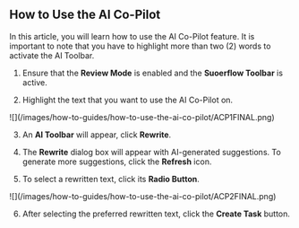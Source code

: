 ## How to Use the AI Co-Pilot

In this article, you will learn how to use the AI Co-Pilot feature. It is important to note that you have to highlight more than two (2) words to activate the AI Toolbar.

1. Ensure that the **Review Mode** is enabled and the **Suoerflow Toolbar** is active.

2. Highlight the text that you want to use the AI Co-Pilot on.

<Frame>
![](/images/how-to-guides/how-to-use-the-ai-co-pilot/ACP1FINAL.png)
</Frame>

3. An **AI Toolbar** will appear, click **Rewrite**.

4. The **Rewrite** dialog box will appear with AI-generated suggestions. To generate more suggestions, click the **Refresh** icon.

5. To select a rewritten text, click its **Radio Button**.

<Frame>
![](/images/how-to-guides/how-to-use-the-ai-co-pilot/ACP2FINAL.png)
</Frame>

6. After selecting the preferred rewritten text, click the **Create Task** button.
